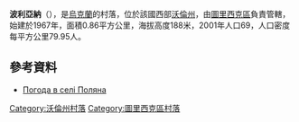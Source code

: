 {{coord|50|59|38|N|24|48|28|E|scale:30000|display=title}}

'''波利亞納'''（{{lang-uk|Поляна}}），是[[烏克蘭|烏克蘭]]的村落，位於該國西部[[沃倫州|沃倫州]]，由[[圖里西克區|圖里西克區]]負責管轄，始建於1967年，面積0.86平方公里，海拔高度188米，2001年人口69，人口密度每平方公里79.95人。

==參考資料==
* [http://weather.in.ua/ua/volynskaja/21199 Погода в селі Поляна] {{Wayback|url=http://weather.in.ua/ua/volynskaja/21199 |date=20111219101734 }}

[[Category:沃倫州村落|Category:沃倫州村落]]
[[Category:圖里西克區村落|Category:圖里西克區村落]]


{{Volyn-geo-stub}}